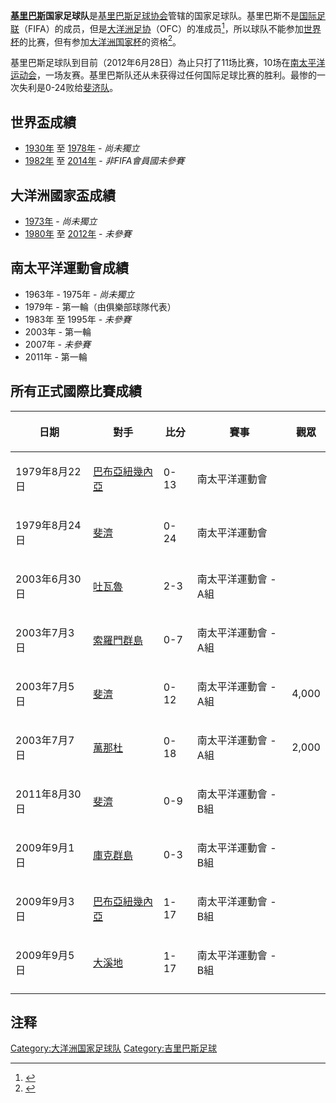 {{Infobox National football team
| Name           = 吉里巴斯
| Badge          = 
| Nickname       = 
| Association    = [[吉里巴斯足球協會|吉里巴斯足球協會]] 
| Coach          = Kevin McGreskin
| Confederation  = [[大洋洲足球協會|OFC]] & [[非國際足球聯合會成員董事會|NFB]] 
| Most caps      = Nabaruru Batiri (8)
| Top scorer     = Lawrence Nemeia (2)
| Home Stadium   = [[拜里基國家體育場|拜里基國家體育場]]
| FIFA Trigramme = 
| FIFA Rank      = 
| Elo Rank       = 228
| pattern_la1=|pattern_b1=|pattern_ra1=
| leftarm1=FF0000|body1=FF0000|rightarm1=FF0000|shorts1=FF0000|socks1=FF0000
| pattern_la2=|pattern_b2=|pattern_ra2=
| leftarm2=0000ff|body2=0000ff|rightarm2=0000ff|shorts2=FF0000|socks2=ffff00
| First game         = {{fb|PNG}} 13–0 吉里巴斯 {{flagicon|KIR}} <br> ([[斐濟|斐濟]][[蘇瓦|蘇瓦]]; 1979年8月22日)
| Largest win        = 目前無勝利
| Largest loss       = {{fb|FIJ}} 24–0 吉里巴斯 {{flagicon|KIR}} <br> ([[斐濟|斐濟]][[蘇瓦|蘇瓦]]; 1979年8月24日) 
| Regional name      = [[大洋洲國家盃|大洋洲國家盃]]
| Regional cup first = 
| Regional cup best  = 
}}
'''[[基里巴斯|基里巴斯]]国家足球队'''是[[基里巴斯足球协会|基里巴斯足球协会]]管辖的国家足球队。基里巴斯不是[[国际足联|国际足联]]（FIFA）的成员，但是[[大洋洲足协|大洋洲足协]]（OFC）的准成员<ref>{{cite web|url=http://www.oceaniafootball.com/ofcnewsdetails/kiribati-enjoying-new-adventure |title=Kiribati enjoying new adventure |publisher=OFC |accessdate=2009-03-23 |deadurl=yes |archiveurl=https://web.archive.org/web/20080906225411/http://www.oceaniafootball.com/ofcnewsdetails/kiribati-enjoying-new-adventure |archivedate=2008-09-06 }}</ref>，所以球队不能参加[[世界杯足球赛|世界杯]]的比赛，但有参加[[大洋洲国家杯|大洋洲国家杯]]的资格<ref>{{cite web|url=http://www.oleole.com/media/main/resources/blogs/ofc-page-content/ofc_statutes_english_fa.pdf |title=OFC Statutes, Article 10, Section 2b |publisher=OFC |accessdate=2009-03-23 |deadurl=yes |archiveurl=https://web.archive.org/web/20110721234152/http://www.oleole.com/media/main/resources/blogs/ofc-page-content/ofc_statutes_english_fa.pdf |archivedate=2011-07-21 }}</ref>。

基里巴斯足球队到目前（2012年6月28日）為止只打了11场比赛，10场在[[太平洋運動會|南太平洋运动会]]，一场友赛。基里巴斯队还从未获得过任何国际足球比赛的胜利。最惨的一次失利是0-24败给[[斐济国家足球队|斐济队]]。

== 世界盃成績 ==
* [[1930年世界盃足球賽|1930年]] 至 [[1978年世界盃足球賽|1978年]] - ''尚未獨立''
* [[1982年世界盃足球賽|1982年]] 至 [[2014年世界盃足球賽|2014年]] - ''非FIFA會員國未參賽''

== 大洋洲國家盃成績 ==
* [[1973年大洋洲國家盃|1973年]] - ''尚未獨立''
* [[1980年大洋洲國家盃|1980年]] 至 [[2012年大洋洲國家盃|2012年]] - ''未參賽''

== 南太平洋運動會成績 ==
* 1963年 - 1975年 - ''尚未獨立''
* 1979年 - 第一輪（由俱樂部球隊代表）
* 1983年 至 1995年 - ''未參賽''
* 2003年 - 第一輪
* 2007年 - ''未參賽''
* 2011年  - 第一輪 

== 所有正式國際比賽成績 ==
{| class="wikitable"
|-
! 日期 !! 對手 !! 比分 !! 賽事 !! 觀眾
|-
| 1979年8月22日 || {{flagicon|Papua New Guinea}} [[巴布亞紐幾內亞國家足球隊|巴布亞紐幾內亞]] || 0-13 || 南太平洋運動會 ||
|-
| 1979年8月24日 || {{flagicon|Fiji}} [[斐濟國家足球隊|斐濟]] || 0-24 || 南太平洋運動會 || 
|-
| 2003年6月30日 || {{flagicon|Tuvalu}} [[吐瓦魯國家足球隊|吐瓦魯]] || 2-3 || 南太平洋運動會 - A組 ||
|-
| 2003年7月3日 || {{flagicon|Solomon Islands}} [[索羅門群島國家足球隊|索羅門群島]] || 0-7 || 南太平洋運動會 - A組 ||
|-
| 2003年7月5日 || {{flagicon|Fiji}} [[斐濟國家足球隊|斐濟]] || 0-12 || 南太平洋運動會 - A組 || 4,000
|-
| 2003年7月7日 || {{flagicon|Vanuatu}} [[萬那杜國家足球隊|萬那杜]] || 0-18 || 南太平洋運動會 - A組 || 2,000
|-
| 2011年8月30日 || {{flagicon|Fiji}} [[斐濟國家足球隊|斐濟]] || 0-9 || 南太平洋運動會 - B組 ||
|-
| 2009年9月1日 || {{flagicon|Cook Islands}} [[庫克群島國家足球隊|庫克群島]] ||  0-3 || 南太平洋運動會 - B組 ||
|-
| 2009年9月3日 || {{flagicon|Papua New Guinea}} [[巴布亞紐幾內亞國家足球隊|巴布亞紐幾內亞]] || 1-17 || 南太平洋運動會 - B組 ||
|-
| 2009年9月5日 || {{flagicon|Tahiti}} [[大溪地國家足球隊|大溪地]] || 1-17 || 南太平洋運動會 - B組 ||
|-
|}

== 注释 ==
{{reflist}}

{{國際足球}}
{{大洋洲足協國家足球隊}}
{{NF-Board teams}}

[[Category:大洋洲国家足球队|Category:大洋洲国家足球队]]
[[Category:吉里巴斯足球|Category:吉里巴斯足球]]